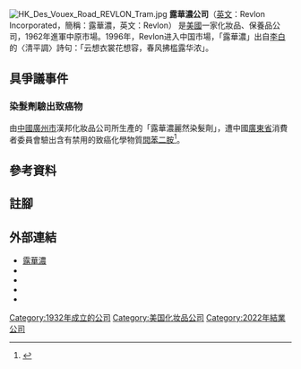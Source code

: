 {{Infobox_Company 
 | name             = 露華濃公司<br>Revlon Incorporated
 | logo             = Revlon logo.svg
 | type             = [[上市公司|上市公司]]
 | traded_as        = {{Nyse|REV}}
 | foundation       = 1932年
 | location       = franch
 | key_people     = 大衛·L·甘迺迪 (David L. Kennedy), 公司主席
 | industry         = [[Cosmetics|Cosmetics]], [[skin_care|skin care]], [[fragrance|fragrance]]s and [[personal_care|personal care]]
 | products         = 
 | services         = 
 | slogan           = ''Love Is On''
 | revenue          = {{loss}} [[United_States_dollar|US$]]17億美元 <small>(2009)</small><ref name="Revlon Annual Report">[http://ycharts.com/financials/REV/annual_income_statement/1 Ycharts.com] {{webarchive|url=https://web.archive.org/web/20110718140351/http://ycharts.com/financials/REV/annual_income_statement/1 |date=2011-07-18 }}. Retrieved October 31, 2010.</ref><ref name="Revlon, Inc. financials">[http://www.google.com/finance?fstype=ii&q=NYSE:REV Google.com]. Retrieved October 31, 2010.</ref>
 | operating_income = {{profit}} US$1.708億美元<small>(2009)</small><ref name="Revlon Annual Report" /><ref name="Revlon, Inc. financials" />
 | net_income       = {{loss}} [[United_States_dollar|US$]]8.212億美元<small>(2009)</small><ref name="Revlon, Inc. financials" />
 | assets           = {{decrease}} [[United_States_dollar|US$]]7.942億美元<small>(2009)</small><ref name="Revlon, Inc. financials" />
 | equity           = 
 | owner            = 
 | num_employees    = 6,800人
 | parent           = [[MacAndrews_&_Forbes|MacAndrews & Forbes]]: 60% (74% of votes)<br>[[富達投資|富達投資]]: 20%
 | divisions        = 
 | subsid           = 
 | homepage         = {{URL|http://www.revlon.com}}
 | footnotes        = 
 | intl             = 
}}
[[File:HK_Des_Vouex_Road_REVLON_Tram.jpg|thumb]]
'''露華濃公司'''（[[英文|英文]]：Revlon Incorporated，簡稱：露華濃，英文：Revlon）{{Nyse|REV}} 是[[美國|美國]]一家化妝品、保養品公司，1962年進軍中原市場。1996年，Revlon进入中国市場，「露華濃」出自[[李白|李白]]的〈清平調〉詩句：「云想衣裳花想容，春风拂槛露华浓」{{efn|1=香港跨媒體人[[黃霑|黃霑]]曾於《「麗的呼聲」譯者》一文中推測構想者為廣告人伍洲寧。<ref name="廣告人告白">{{cite book|author1=黃霑|title=廣告人告白|date=2008年6月|publisher=明報出版社|isbn=9622200850|edition=5}}{{Rp|194}}</ref>}}。

== 具爭議事件 ==
=== 染髮劑驗出致癌物 ===
由[[中國|中國]][[廣州市|廣州市]]漢邦化妝品公司所生產的「露華濃麗然染髮劑」，遭中國[[廣東省|廣東省]]消費者委員會驗出含有禁用的致癌化學物質[[二氨基苯|間苯二胺]]<ref>{{cite news|url=http://www.libertytimes.com.tw/2009/new/mar/16/today-life10.htm|title=廣東露華濃染髮劑 驗出致癌物|publisher=[[自由時報|自由時報]]|author=|date=2009年3月16日|accessdate=2009-04-01|deadurl=yes|archiveurl=https://web.archive.org/web/20090328031148/http://www.libertytimes.com.tw/2009/new/mar/16/today-life10.htm|archivedate=2009年3月28日}}</ref>。

== 參考資料 ==
<div class="references-small">
<references />
</div>

== 註腳 ==
{{notelist|iger=}}

==外部連結==
*[http://www.revlon.com/ 露華濃]{{en}}
*{{facebook|revlon}}{{en}}
*{{twitter|revlon}}{{en}}
*{{instagram|revlon}}{{en}}
*{{youtube|user=revlon}}{{en}}

[[Category:1932年成立的公司|Category:1932年成立的公司]]
[[Category:美国化妆品公司|Category:美国化妆品公司]]
[[Category:2022年結業公司|Category:2022年結業公司]]